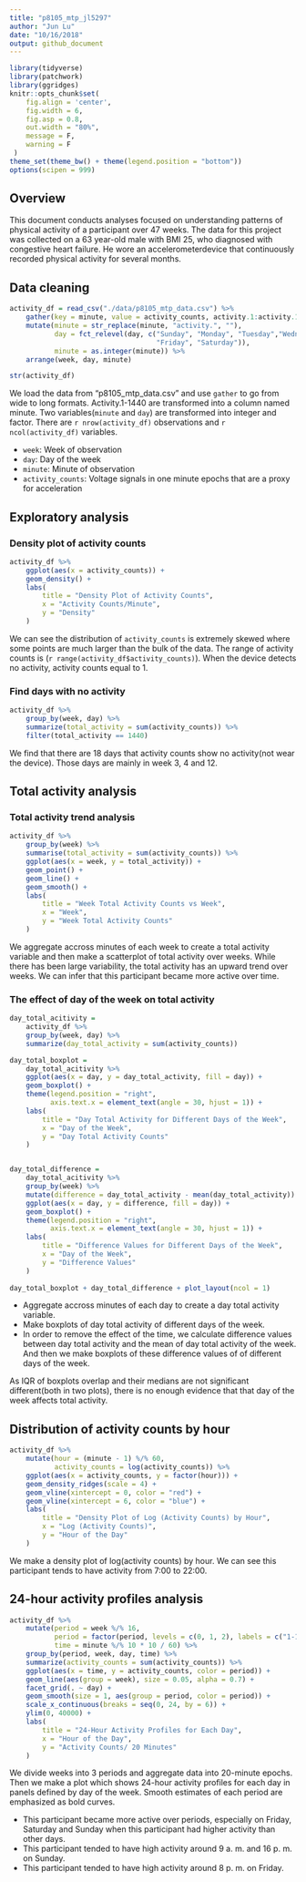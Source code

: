 ```yaml
---
title: "p8105_mtp_jl5297"
author: "Jun Lu"
date: "10/16/2018"
output: github_document
---
```


```r
library(tidyverse)
library(patchwork)
library(ggridges)
knitr::opts_chunk$set(
    fig.align = 'center',
    fig.width = 6,
    fig.asp = 0.8,
    out.width = "80%",
    message = F,
    warning = F
 )
theme_set(theme_bw() + theme(legend.position = "bottom"))
options(scipen = 999)
```

## Overview
This document conducts analyses focused on understanding patterns of physical activity of a participant over 47 weeks. The data for this project was collected on a 63 year-old male with BMI 25, who diagnosed with congestive heart failure. He wore an accelerometerdevice that continuously recorded physical activity for several months.

## Data cleaning
```r
activity_df = read_csv("./data/p8105_mtp_data.csv") %>% 
    gather(key = minute, value = activity_counts, activity.1:activity.1440) %>%
    mutate(minute = str_replace(minute, "activity.", ""),
           day = fct_relevel(day, c("Sunday", "Monday", "Tuesday","Wednesday", "Thursday",
                                    "Friday", "Saturday")),
           minute = as.integer(minute)) %>% 
    arrange(week, day, minute)

str(activity_df)
```
We load the data from  “p8105_mtp_data.csv” and use `gather` to go from wide to long formats. Activity.1-1440 are transformed into a column named minute.
Two variables(`minute` and `day`) are transformed into integer and factor. There are `r nrow(activity_df)` observations and `r ncol(activity_df)` variables.

* `week`: Week of observation
* `day`: Day of the week
* `minute`: Minute of observation
* `activity_counts`: Voltage signals in one minute epochs that are a proxy for acceleration

## Exploratory analysis
### Density plot of activity counts
```r
activity_df %>% 
    ggplot(aes(x = activity_counts)) +
    geom_density() +
    labs(
        title = "Density Plot of Activity Counts",
        x = "Activity Counts/Minute",
        y = "Density"
    )
```

We can see the distribution of `activity_counts` is extremely skewed where some points are much larger than the bulk of the data. The range of activity counts is (`r range(activity_df$activity_counts)`). When the device detects no activity, activity counts equal to 1.

### Find days with no activity 
```r
activity_df %>% 
    group_by(week, day) %>% 
    summarize(total_activity = sum(activity_counts)) %>%  
    filter(total_activity == 1440) 
```

We find that there are 18 days that activity counts show no activity(not wear the device). Those days are mainly in week 3, 4 and 12.


## Total activity analysis
### Total activity trend analysis
```r
activity_df %>% 
    group_by(week) %>% 
    summarise(total_activity = sum(activity_counts)) %>% 
    ggplot(aes(x = week, y = total_activity)) +
    geom_point() +
    geom_line() +
    geom_smooth() +
    labs(
        title = "Week Total Activity Counts vs Week",
        x = "Week",
        y = "Week Total Activity Counts"
    )
```

We aggregate accross minutes of each week to create a total activity variable and then make a scatterplot of total activity over weeks. While there has been large variability, the total activity has an upward trend over weeks. We can infer that this participant became more active over time. 

### The effect of day of the week on total activity
```r
day_total_acitivity = 
    activity_df %>% 
    group_by(week, day) %>%
    summarize(day_total_activity = sum(activity_counts))

day_total_boxplot =
    day_total_acitivity %>% 
    ggplot(aes(x = day, y = day_total_activity, fill = day)) +
    geom_boxplot() +
    theme(legend.position = "right",
          axis.text.x = element_text(angle = 30, hjust = 1)) +
    labs(
        title = "Day Total Activity for Different Days of the Week",
        x = "Day of the Week",
        y = "Day Total Activity Counts"
    )


day_total_difference =
    day_total_acitivity %>% 
    group_by(week) %>% 
    mutate(difference = day_total_activity - mean(day_total_activity)) %>%
    ggplot(aes(x = day, y = difference, fill = day)) + 
    geom_boxplot() + 
    theme(legend.position = "right",
          axis.text.x = element_text(angle = 30, hjust = 1)) +
    labs(
        title = "Difference Values for Different Days of the Week",
        x = "Day of the Week",
        y = "Difference Values"
    )
    
day_total_boxplot + day_total_difference + plot_layout(ncol = 1)
```

* Aggregate accross minutes of each day to create a day total activity variable. 
* Make boxplots of day total activity of different days of the week.
* In order to remove the effect of the time, we calculate difference values between day total activity and the mean of day total activity of the week. And then we make boxplots of these difference values of of different days of the week.    

As IQR of boxplots overlap and their medians are not significant different(both in two plots), there is no enough evidence that that day of the week affects total activity.

## Distribution of activity counts by hour
```r
activity_df %>% 
    mutate(hour = (minute - 1) %/% 60,
           activity_counts = log(activity_counts)) %>%
    ggplot(aes(x = activity_counts, y = factor(hour))) +
    geom_density_ridges(scale = 4) +
    geom_vline(xintercept = 0, color = "red") +
    geom_vline(xintercept = 6, color = "blue") +
    labs(
        title = "Density Plot of Log (Activity Counts) by Hour",
        x = "Log (Activity Counts)",
        y = "Hour of the Day"
    ) 
```
We make a density plot of log(activity counts) by hour. We can see this participant tends to have activity from 7:00 to 22:00.

## 24-hour activity profiles analysis
```r
activity_df %>% 
    mutate(period = week %/% 16,
           period = factor(period, levels = c(0, 1, 2), labels = c("1-15 weeks", "16-31 weeks", "32-47 weeks")),
           time = minute %/% 10 * 10 / 60) %>% 
    group_by(period, week, day, time) %>% 
    summarize(activity_counts = sum(activity_counts)) %>% 
    ggplot(aes(x = time, y = activity_counts, color = period)) +
    geom_line(aes(group = week), size = 0.05, alpha = 0.7) +
    facet_grid(. ~ day) +
    geom_smooth(size = 1, aes(group = period, color = period)) +
    scale_x_continuous(breaks = seq(0, 24, by = 6)) +
    ylim(0, 40000) +
    labs(
        title = "24-Hour Activity Profiles for Each Day",
        x = "Hour of the Day",
        y = "Activity Counts/ 20 Minutes"
    ) 
```

We divide weeks into 3 periods and aggregate data into 20-minute epochs. Then we make a plot which shows 24-hour activity profiles for each day in panels defined by day of the week. Smooth estimates of each period are emphasized as bold curves.

* This participant became more active over periods, especially on Friday, Saturday and Sunday when this participant had higher activity than other days. 
* This participant tended to have high activity around 9 a. m. and 16 p. m. on Sunday.
* This participant tended to have high activity around 8 p. m. on Friday.



